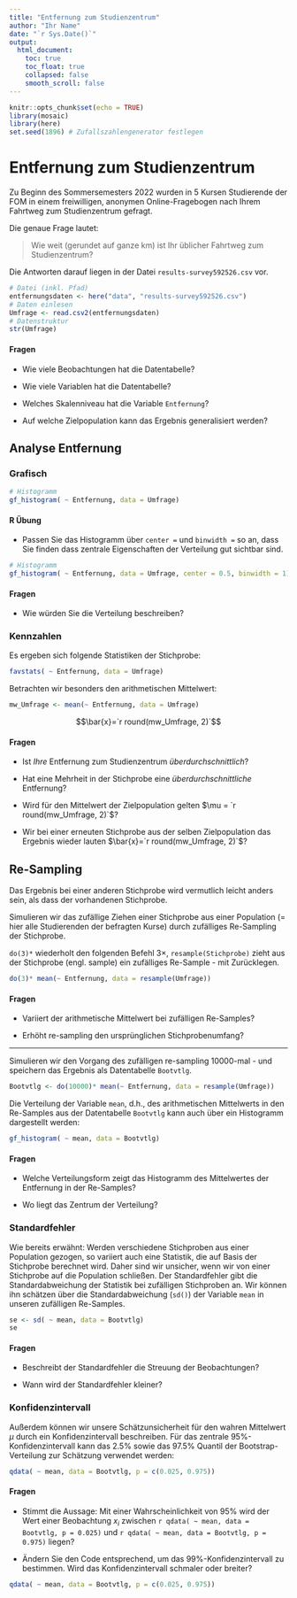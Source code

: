 ```yaml
---
title: "Entfernung zum Studienzentrum"
author: "Ihr Name"
date: "`r Sys.Date()`"
output:
  html_document:
    toc: true
    toc_float: true
    collapsed: false
    smooth_scroll: false
---
```


```r
knitr::opts_chunk$set(echo = TRUE)
library(mosaic)
library(here)
set.seed(1896) # Zufallszahlengenerator festlegen
```

# Entfernung zum Studienzentrum

Zu Beginn des Sommersemesters 2022 wurden in 5 Kursen Studierende der FOM in einem freiwilligen, anonymen Online-Fragebogen nach Ihrem Fahrtweg zum Studienzentrum gefragt.

Die genaue Frage lautet:

> Wie weit (gerundet auf ganze km) ist Ihr üblicher Fahrtweg zum Studienzentrum?

Die Antworten darauf liegen in der Datei `results-survey592526.csv` vor.

<!-- Technischer Hinweis: das Paket here (https://here.r-lib.org/) ermöglicht einen einfacheren Umgang mit Datei(pfaden) innerhalb von RStudio Projekten. Die csv Datei "results-survey592526.csv" befindet sich im Projektordner "data". -->

```r
# Datei (inkl. Pfad)
entfernungsdaten <- here("data", "results-survey592526.csv")
# Daten einlesen
Umfrage <- read.csv2(entfernungsdaten)
# Datenstruktur
str(Umfrage)
```

#### Fragen

- Wie viele Beobachtungen hat die Datentabelle?

- Wie viele Variablen hat die Datentabelle?

- Welches Skalenniveau hat die Variable `Entfernung`?

- Auf welche Zielpopulation kann das Ergebnis generalisiert werden?

## Analyse Entfernung

### Grafisch

```r
# Histogramm
gf_histogram( ~ Entfernung, data = Umfrage)
```


#### R Übung

- Passen Sie das Histogramm über `center = ` und `binwidth = ` so an, dass Sie finden dass zentrale Eigenschaften der Verteilung gut sichtbar sind.

```r
# Histogramm
gf_histogram( ~ Entfernung, data = Umfrage, center = 0.5, binwidth = 1)
```

#### Fragen

- Wie würden Sie die Verteilung beschreiben?

### Kennzahlen

Es ergeben sich folgende Statistiken der Stichprobe:

```r
favstats( ~ Entfernung, data = Umfrage)
```

Betrachten wir besonders den arithmetischen Mittelwert:

```r
mw_Umfrage <- mean(~ Entfernung, data = Umfrage)
```

$$\bar{x}=`r round(mw_Umfrage, 2)`$$

#### Fragen

- Ist *Ihre* Entfernung zum Studienzentrum *überdurchschnittlich*?

- Hat eine Mehrheit in der Stichprobe eine *überdurchschnittliche* Entfernung?

- Wird für den Mittelwert der Zielpopulation gelten $\mu = `r round(mw_Umfrage, 2)`$?

- Wir bei einer erneuten Stichprobe aus der selben Zielpopulation das Ergebnis wieder lauten $\bar{x}=`r round(mw_Umfrage, 2)`$?

## Re-Sampling

Das Ergebnis bei einer anderen Stichprobe wird vermutlich leicht anders sein, als dass der vorhandenen Stichprobe.

Simulieren wir das zufällige Ziehen einer Stichprobe aus einer Population (= hier alle Studierenden der befragten Kurse) durch zufälliges Re-Sampling der Stichprobe.

`do(3)*` wiederholt den folgenden Befehl $3\times$, `resample(Stichprobe)` zieht aus der Stichprobe (engl. sample) ein zufälliges Re-Sample - mit Zurücklegen. 

```r
do(3)* mean(~ Entfernung, data = resample(Umfrage))
```

#### Fragen

- Variiert der arithmetische Mittelwert bei zufälligen Re-Samples?

- Erhöht re-sampling den ursprünglichen Stichprobenumfang?

***

Simulieren wir den Vorgang des zufälligen re-sampling 10000-mal - und speichern das Ergebnis als Datentabelle `Bootvtlg`.

```r
Bootvtlg <- do(10000)* mean(~ Entfernung, data = resample(Umfrage))
```

Die Verteilung der Variable `mean`, d.h., des arithmetischen Mittelwerts in den Re-Samples aus der Datentabelle `Bootvtlg` kann auch über ein Histogramm dargestellt werden:

```r
gf_histogram( ~ mean, data = Bootvtlg)
```

#### Fragen

- Welche Verteilungsform zeigt das Histogramm des Mittelwertes der Entfernung in der Re-Samples?

- Wo liegt das Zentrum der Verteilung?

### Standardfehler

Wie bereits erwähnt: Werden verschiedene Stichproben aus einer Population gezogen, so variiert auch eine Statistik, die auf Basis der Stichprobe berechnet wird.
Daher sind wir unsicher, wenn wir von einer Stichprobe auf die Population schließen.
Der Standardfehler gibt die Standardabweichung der Statistik bei zufälligen Stichproben an.
Wir können ihn schätzen über die Standardabweichung (`sd()`) der Variable `mean` in unseren zufälligen Re-Samples. 

```r
se <- sd( ~ mean, data = Bootvtlg)
se
```

#### Fragen

- Beschreibt der Standardfehler die Streuung der Beobachtungen?

- Wann wird der Standardfehler kleiner?

### Konfidenzintervall

Außerdem können wir unsere Schätzunsicherheit für den wahren Mittelwert $\mu$ durch ein Konfidenzintervall beschreiben.
Für das zentrale 95%-Konfidenzintervall kann das 2.5% sowie das 97.5% Quantil der Bootstrap-Verteilung zur Schätzung verwendet werden:

```r
qdata( ~ mean, data = Bootvtlg, p = c(0.025, 0.975))
```

#### Fragen

- Stimmt die Aussage: Mit einer Wahrscheinlichkeit von 95% wird der Wert einer Beobachtung $x_i$ zwischen `r qdata( ~ mean, data = Bootvtlg, p = 0.025)` und `r qdata( ~ mean, data = Bootvtlg, p = 0.975)` liegen?

- Ändern Sie den Code entsprechend, um das 99%-Konfidenzintervall zu bestimmen. Wird das Konfidenzintervall schmaler oder breiter?

```r
qdata( ~ mean, data = Bootvtlg, p = c(0.025, 0.975))
```




